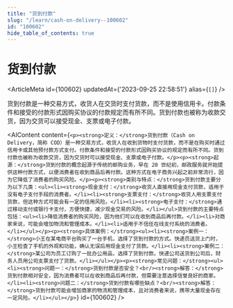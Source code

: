 ```yaml
---
title: "货到付款"
slug: "/learn/cash-on-delivery--100602"
id: "100602"
hide_table_of_contents: true
---
```



# 货到付款

<ArticleMeta id={100602} updatedAt={'2023-09-25 22:58:51'} alias={`[]`} />
<div className='border-solid border-b border-t-0 my-4 border-[var(--ifm-color-gray-300)]' />

货到付款是一种交易方式，收货人在交货时支付货款，而不是使用信用卡。付款条件和接受的付款形式因购买协议的付款规定而有所不同。货到付款也被称为收款交货，因为交货可以接受现金、支票或电子付款。

<AIContent content={`<p><strong>定义：</strong>货到付款（Cash on Delivery，简称 COD）是一种交易方式，收货人在收到货物时支付货款，而不是在购买时通过信用卡或其他预付款方式支付。付款条件和接受的付款形式因购买协议的规定而有所不同。货到付款也被称为收款交货，因为交货时可以接受现金、支票或电子付款。</p><p><strong>起源：</strong>货到付款的概念起源于传统的邮购业务，早在 20 世纪初，邮政服务就开始提供这种付款方式，以便消费者在收到商品后再付款。这种方式在电子商务兴起之前非常流行，因为它降低了消费者的购买风险。</p><p><strong>类别与特点：</strong>货到付款主要分为以下几类：<ul><li><strong>现金支付：</strong>收货人直接用现金支付货款，适用于没有电子支付手段的消费者。</li><li><strong>支票支付：</strong>收货人用支票支付货款，但这种方式可能会有一定的信用风险。</li><li><strong>电子支付：</strong>通过移动支付或银行卡支付，方便快捷，减少现金交易的风险。</li></ul>货到付款的主要特点包括：<ul><li>降低消费者的购买风险，因为他们可以在收到商品后再付款。</li><li>对商家来说，可能会增加物流和管理成本。</li><li>适用于不信任在线支付系统的消费者。</li></ul></p><p><strong>具体案例：</strong><ul><li><strong>案例一：</strong>小王在某电商平台购买了一台手机，选择了货到付款的方式。快递员送货上门时，小王检查了手机的外观和功能，确认无误后用现金支付了货款。</li><li><strong>案例二：</strong>某公司为员工订购了一批办公用品，选择了货到付款。快递公司送货到公司后，财务人员用公司支票支付了货款。</li></ul></p><p><strong>常见问题：</strong><ul><li><strong>问题一：</strong>货到付款是否安全？<br/><strong>解答：</strong>货到付款相对安全，因为消费者可以在收到商品后再付款，但需要注意选择信誉良好的商家。</li><li><strong>问题二：</strong>货到付款有哪些缺点？<br/><strong>解答：</strong>货到付款可能会增加商家的物流和管理成本，且对消费者来说，携带大量现金存在一定风险。</li></ul></p>`} id={100602} />
